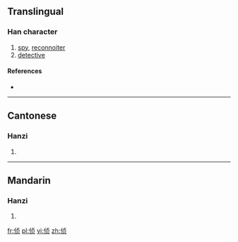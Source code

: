 {{also|偵}}
==Translingual==

===Han character===
{{Han char|rn=9|rad=人|as=06|sn=8|four=|canj=人卜月人 (OYBO)}}

# [[spy]], [[reconnoiter]]
# [[detective]]

====References====
* {{Han ref|kx=0102.291|hdz=10147.070|uh=4FA6|ud=20390}}

----

==Cantonese==

===Hanzi===
{{yue-hanzi|jyut=|y=jing1|tra=偵}}

# {{defn|lang=yue|sort=人06}}

----

==Mandarin==

===Hanzi===
{{cmn-hanzi|tra=偵|pin=[[zhēn]] ([[zhen1]])|wg=chen<sup>1</sup>}}

# {{defn|lang=cmn|sort=人06}}

[[fr:侦]]
[[pl:侦]]
[[vi:侦]]
[[zh:侦]]